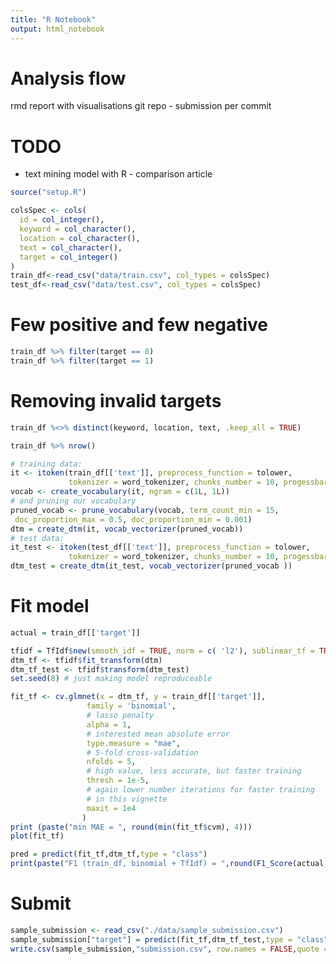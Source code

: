 ```yaml
---
title: "R Notebook"
output: html_notebook
---
```


# Analysis flow
rmd report with visualisations
git repo - submission per commit

# TODO
- text mining model with R - comparison article

```r
source("setup.R")
```

```r
colsSpec <- cols(
  id = col_integer(),
  keyword = col_character(),
  location = col_character(),
  text = col_character(),
  target = col_integer()
)
train_df<-read_csv("data/train.csv", col_types = colsSpec)
test_df<-read_csv("data/test.csv", col_types = colsSpec)
```

# Few positive and few negative
```r
train_df %>% filter(target == 0) 
train_df %>% filter(target == 1)
```

# Removing invalid targets
```r
train_df %<>% distinct(keyword, location, text, .keep_all = TRUE)
```

```r
train_df %>% nrow()
```

```r
# training data:
it <- itoken(train_df[['text']], preprocess_function = tolower, 
             tokenizer = word_tokenizer, chunks_number = 10, progessbar = F)
vocab <- create_vocabulary(it, ngram = c(1L, 1L))
# and pruning our vocabulary
pruned_vocab <- prune_vocabulary(vocab, term_count_min = 15,
 doc_proportion_max = 0.5, doc_proportion_min = 0.001)
dtm = create_dtm(it, vocab_vectorizer(pruned_vocab))
# test data:
it_test <- itoken(test_df[['text']], preprocess_function = tolower, 
             tokenizer = word_tokenizer, chunks_number = 10, progessbar = F)
dtm_test = create_dtm(it_test, vocab_vectorizer(pruned_vocab )) 
```

# Fit model
```r
actual = train_df[['target']]

tfidf = TfIdf$new(smooth_idf = TRUE, norm = c( 'l2'), sublinear_tf = TRUE) # norm = 'none' gives the same result as above
dtm_tf <- tfidf$fit_transform(dtm)
dtm_tf_test <- tfidf$transform(dtm_test)
set.seed(8) # just making model reproduceable

fit_tf <- cv.glmnet(x = dtm_tf, y = train_df[['target']], 
                 family = 'binomial', 
                 # lasso penalty
                 alpha = 1,
                 # interested mean absolute error
                 type.measure = "mae",
                 # 5-fold cross-validation
                 nfolds = 5,
                 # high value, less accurate, but faster training
                 thresh = 1e-5,
                 # again lower number iterations for faster training
                 # in this vignette
                 maxit = 1e4
                )
print (paste("min MAE = ", round(min(fit_tf$cvm), 4)))
plot(fit_tf)

pred = predict(fit_tf,dtm_tf,type = "class")
print(paste("F1 (train_df, binomial + TfIdf) = ",round(F1_Score(actual,pred,positive = 1),4)))
```
# Submit
```r
sample_submission <- read_csv("./data/sample_submission.csv")
sample_submission["target"] = predict(fit_tf,dtm_tf_test,type = "class")
write.csv(sample_submission,"submission.csv", row.names = FALSE,quote = FALSE)
```

